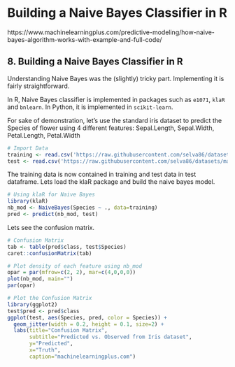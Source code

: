 # Building a Naive Bayes Classifier in R


https://www.machinelearningplus.com/predictive-modeling/how-naive-bayes-algorithm-works-with-example-and-full-code/

## 8. Building a Naive Bayes Classifier in R

Understanding Naive Bayes was the (slightly) tricky part. Implementing it is fairly straightforward.

In R, Naive Bayes classifier is implemented in packages such as `e1071`, `klaR` and `bnlearn`. In Python, it is implemented in `scikit-learn`.

For sake of demonstration, let’s use the standard iris dataset to predict the Species of flower using 4 different features: Sepal.Length, Sepal.Width, Petal.Length, Petal.Width

```r
# Import Data
training <- read.csv('https://raw.githubusercontent.com/selva86/datasets/master/iris_train.csv')
test <- read.csv('https://raw.githubusercontent.com/selva86/datasets/master/iris_test.csv')
```

The training data is now contained in training and test data in test dataframe. Lets load the klaR package and build the naive bayes model.

```r
# Using klaR for Naive Bayes
library(klaR)
nb_mod <- NaiveBayes(Species ~ ., data=training)
pred <- predict(nb_mod, test)
```

Lets see the confusion matrix.

```r
# Confusion Matrix
tab <- table(pred$class, test$Species)
caret::confusionMatrix(tab)  
```

```r
# Plot density of each feature using nb_mod
opar = par(mfrow=c(2, 2), mar=c(4,0,0,0))
plot(nb_mod, main="")  
par(opar)
```

```r
# Plot the Confusion Matrix
library(ggplot2)
test$pred <- pred$class
ggplot(test, aes(Species, pred, color = Species)) +
  geom_jitter(width = 0.2, height = 0.1, size=2) +
  labs(title="Confusion Matrix", 
       subtitle="Predicted vs. Observed from Iris dataset", 
       y="Predicted", 
       x="Truth",
       caption="machinelearningplus.com")
```


